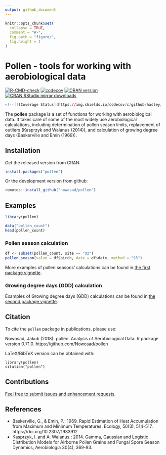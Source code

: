 ```yaml
---
output: github_document
---
```


<!-- README.md is generated from README.Rmd. Please edit that file -->

```r
knitr::opts_chunk$set(
  collapse = TRUE,
  comment = "#>",
  fig.path = "figure/",
  fig.height = 1
)
```

# Pollen - tools for working with aerobiological data

[![R-CMD-check](https://github.com/Nowosad/pollen/workflows/pkgdown/badge.svg)](https://github.com/Nowosad/pollen/actions)
[![codecov](https://app.codecov.io/gh/Nowosad/pollen/branch/master/graph/badge.svg)](https://app.codecov.io/gh/Nowosad/pollen)
[![CRAN version](http://www.r-pkg.org/badges/version/pollen)](https://cran.r-project.org/package=pollen)
[![CRAN RStudio mirror downloads](http://cranlogs.r-pkg.org/badges/pollen)](https://cran.r-project.org/package=pollen)

```r
<!--[![Coverage Status](https://img.shields.io/codecov/c/github/hadley/lubridate/master.svg)](https://codecov.io/github/hadley/lubridate?branch=master)-->
```

The **pollen** package is a set of functions for working with aerobiological data. 
It takes care of some of the most widely use aerobiological calculations, including determination of pollen season limits, replacement of outliers (Kasprzyk and Walanus (2014)), and calculation of growing degree days (Baskerville and Emin (1969)).

## Installation

Get the released version from CRAN:

```R
install.packages("pollen")
```
Or the development version from github:

```R
remotes::install_github("nowosad/pollen")
```

## Examples

```r
library(pollen)
```

```r
data("pollen_count")
head(pollen_count)
```

### Pollen season calculation

```r
df <- subset(pollen_count, site == "Oz")
pollen_season(value = df$birch, date = df$date, method = "95")
```

More examples of pollen seasons' calculations can be found in [the first package vignette](https://jakubnowosad.com/pollen/articles/intro.html).

### Growing degree days (GDD) calculation

Examples of Growing degree days (GDD) calculations can be found in [the second package vignette](https://jakubnowosad.com/pollen/articles/gdd.html).

## Citation

To cite the `pollen` package in publications, please use:

Nowosad, Jakub (2018). pollen: Analysis of Aerobiological Data. R package version 0.71.0.
  https://github.com/Nowosad/pollen

LaTeX/BibTeX version can be obtained with:

```
library(pollen)
citation("pollen")
```

## Contributions

[Feel free to submit issues and enhancement requests.](https://github.com/Nowosad/pollen/issues)

## References

- Baskerville, G., & Emin, P.: 1969. Rapid Estimation of Heat Accumulation from Maximum and Minimum Temperatures. Ecology, 50(3), 514-517. https://doi.org/10.2307/1933912
- Kasprzyk, I. and A. Walanus.: 2014. Gamma, Gaussian and Logistic Distribution Models for Airborne Pollen Grains and Fungal Spore Season Dynamics, Aerobiologia 30(4), 369-83.
